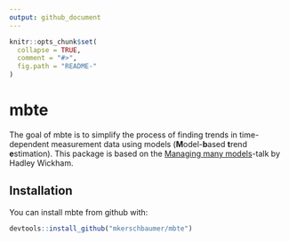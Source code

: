 ---
output: github_document
---

<!-- README.md is generated from README.Rmd. Please edit that file -->

```{r, echo = FALSE}
knitr::opts_chunk$set(
  collapse = TRUE,
  comment = "#>",
  fig.path = "README-"
)
```

# mbte

The goal of mbte is to simplify the process of finding trends in time-dependent
measurement data using models (**M**odel-**b**ased **t**rend **e**stimation).
This package is based on the
[Managing many models](https://speakerdeck.com/hadley/managing-many-models)-talk
by Hadley Wickham.

## Installation

You can install mbte from github with:

```{r gh-installation, eval = FALSE}
devtools::install_github("mkerschbaumer/mbte")
```

